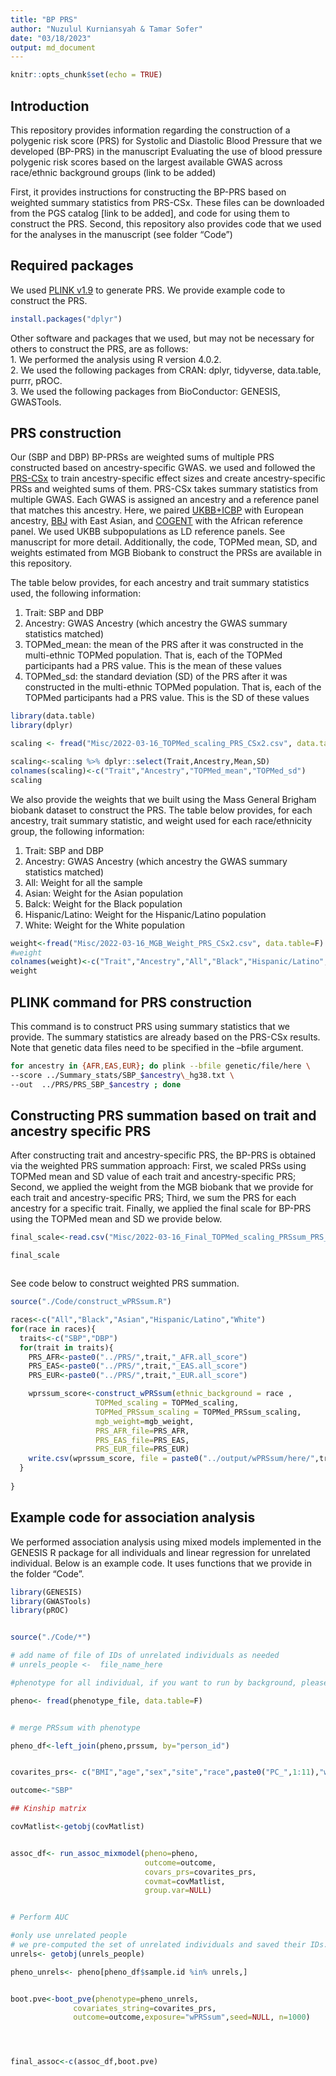 ```yaml
---
title: "BP PRS"
author: "Nuzulul Kurniansyah & Tamar Sofer"
date: "03/18/2023"
output: md_document
---
```


```r
knitr::opts_chunk$set(echo = TRUE)
```

## Introduction

This repository provides information regarding the construction of a polygenic risk score (PRS) for Systolic and Diastolic Blood Pressure that we developed (BP-PRS) in the manuscript Evaluating the use of blood pressure polygenic risk scores based on the largest available GWAS across race/ethnic background groups (link to be added)

First, it provides instructions for constructing the BP-PRS based on weighted summary statistics from PRS-CSx. These files can be downloaded from the PGS catalog [link to be added], and code for using them to construct the PRS.
Second, this repository also provides code that we used for the analyses in the manuscript (see folder “Code”)

## Required packages

We used [PLINK v1.9](https://www.cog-genomics.org/plink/ "PLINK v1.9") to generate PRS. We provide example code to construct the PRS.

```r

install.packages("dplyr")

```
Other software and packages that we used, but may not be necessary for others to construct the PRS, are as follows: \
1. We performed the analysis using R version 4.0.2.\
2. We used the following packages from CRAN: dplyr, tidyverse, data.table, purrr, pROC.\
3. We used the following packages from BioConductor: GENESIS, GWASTools.\

## PRS construction

Our (SBP and DBP) BP-PRSs are weighted sums of multiple PRS constructed based on ancestry-specific GWAS. we used and followed the [PRS-CSx](https://github.com/getian107/PRScsx "PRS-CSx") to train ancestry-specific effect sizes and create ancestry-specific PRSs and weighted sums of them. PRS-CSx takes summary statistics from multiple GWAS. Each GWAS is assigned an ancestry and a reference panel that matches this ancestry. Here, we paired [UKBB+ICBP](https://www.nature.com/articles/s41588-018-0205-x,"UKBB+ICBP") with European ancestry, [BBJ](https://www.nature.com/articles/s41588-018-0047-6 "BBJ") with East Asian, and [COGENT](https://journals.plos.org/plosgenetics/article?id=10.1371/journal.pgen.1006728 "COGENT")  with the African reference panel. We used UKBB subpopulations as LD reference panels. See manuscript for more detail. Additionally, the code, TOPMed mean, SD, and weights estimated from MGB Biobank to construct the PRSs are available in this repository.\




The table below provides, for each ancestry and trait summary statistics used, the following information: \

1. Trait: SBP and DBP \
2. Ancestry: GWAS Ancestry (which ancestry the GWAS summary statistics matched) \
3. TOPMed_mean: the mean of the PRS after it was constructed in the multi-ethnic TOPMed population. That is, each of the TOPMed participants had a PRS value. This is the mean of these values\
4. TOPMed_sd: the standard deviation (SD) of the PRS after it was constructed in the multi-ethnic TOPMed population. That is, each of the TOPMed participants had a PRS value. This is the SD of these values\

```r
library(data.table)
library(dplyr)
```


```r

scaling <- fread("Misc/2022-03-16_TOPMed_scaling_PRS_CSx2.csv", data.table=F)

scaling<-scaling %>% dplyr::select(Trait,Ancestry,Mean,SD)
colnames(scaling)<-c("Trait","Ancestry","TOPMed_mean","TOPMed_sd")
scaling
```

We also provide the weights that we built using the Mass General Brigham biobank dataset to construct the PRS. The table below provides, for each ancestry, trait summary statistic, and weight used for each race/ethnicity group, the following information:\

1. Trait: SBP and DBP\
2. Ancestry: GWAS Ancestry (which ancestry the GWAS summary statistics matched)\
3. All: Weight for all the sample\
4. Asian: Weight for the Asian population\
5. Balck: Weight for the Black population\
6. Hispanic/Latino: Weight for the Hispanic/Latino population\
7. White: Weight for the White population\

```r
weight<-fread("Misc/2022-03-16_MGB_Weight_PRS_CSx2.csv", data.table=F)
#weight
colnames(weight)<-c("Trait","Ancestry","All","Black","Hispanic/Latino","Asian","White")
weight
```

## PLINK command for PRS construction

This command is to construct PRS using summary statistics that we provide. The summary statistics are already based on the PRS-CSx results. Note that genetic data files need to be specified in the –bfile argument.

```bash
for ancestry in {AFR,EAS,EUR}; do plink --bfile genetic/file/here \
--score ../Summary_stats/SBP_$ancestry\_hg38.txt \
--out  ../PRS/PRS_SBP_$ancestry ; done

```

## Constructing PRS summation based on trait and ancestry specific PRS


After constructing trait and ancestry-specific PRS, the BP-PRS is obtained via the weighted PRS summation approach: First, we scaled PRSs using TOPMed mean and SD value of each trait and ancestry-specific PRS; Second, we applied the weight from the MGB biobank that we provide for each trait and ancestry-specific PRS; Third, we sum the PRS for each ancestry for a specific trait. Finally, we applied the final scale for BP-PRS  using the TOPMed mean and SD we provide below.\

```r
final_scale<-read.csv("Misc/2022-03-16_Final_TOPMed_scaling_PRSsum_PRS_CSx2.csv")

final_scale



```

See code below to construct weighted PRS summation.


```r

source("./Code/construct_wPRSsum.R")

races<-c("All","Black","Asian","Hispanic/Latino","White")
for(race in races){
  traits<-c("SBP","DBP")
  for(trait in traits){
    PRS_AFR<-paste0("../PRS/",trait,"_AFR.all_score")
    PRS_EAS<-paste0("../PRS/",trait,"_EAS.all_score")
    PRS_EUR<-paste0("../PRS/",trait,"_EUR.all_score")

    wprssum_score<-construct_wPRSsum(ethnic_background = race ,
                   TOPMed_scaling = TOPMed_scaling,
                   TOPMed_PRSsum_scaling = TOPMed_PRSsum_scaling,
                   mgb_weight=mgb_weight,
                   PRS_AFR_file=PRS_AFR,
                   PRS_EAS_file=PRS_EAS,
                   PRS_EUR_file=PRS_EUR)
    write.csv(wprssum_score, file = paste0("../output/wPRSsum/here/",trait,"_wPRSsum_",race,".csv"), row.names = F)
  }
  
}

```


## Example code for association analysis


We performed association analysis using mixed models implemented in the GENESIS R package for all individuals and linear regression for unrelated individual. Below is an example code. It uses functions that we provide in the folder “Code”.


```r

library(GENESIS)
library(GWASTools)
library(pROC)


source("./Code/*")

# add name of file of IDs of unrelated individuals as needed
# unrels_people <-  file_name_here

#phenotype for all individual, if you want to run by background, please subset phenotype and PRSsum based on race/ethnicity.

pheno<- fread(phenotype_file, data.table=F)


# merge PRSsum with phenotype

pheno_df<-left_join(pheno,prssum, by="person_id")


covarites_prs<- c("BMI","age","sex","site","race",paste0("PC_",1:11),"wPRSsum")

outcome<-"SBP"

## Kinship matrix

covMatlist<-getobj(covMatlist)


assoc_df<- run_assoc_mixmodel(pheno=pheno,
                              outcome=outcome,
                              covars_prs=covarites_prs, 
                              covmat=covMatlist,
                              group.var=NULL)


# Perform AUC

#only use unrelated people
# we pre-computed the set of unrelated individuals and saved their IDs.
unrels<- getobj(unrels_people) 

pheno_unrels<- pheno[pheno_df$sample.id %in% unrels,]


boot.pve<-boot_pve(phenotype=pheno_unrels,
              covariates_string=covarites_prs,
              outcome=outcome,exposure="wPRSsum",seed=NULL, n=1000)




final_assoc<-c(assoc_df,boot.pve)
```

